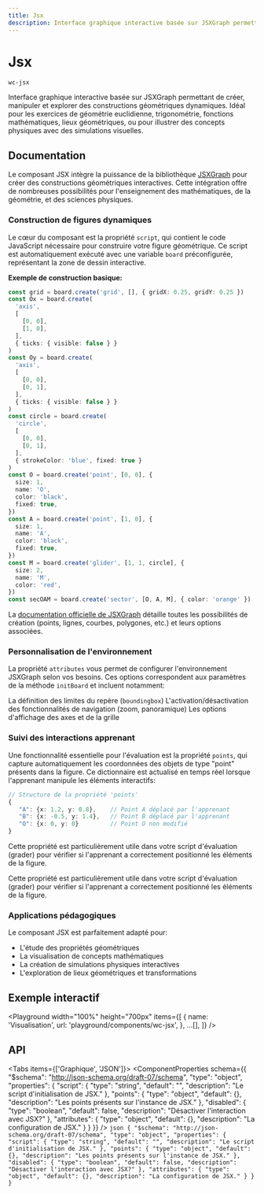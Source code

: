 ```yaml
---
title: Jsx
description: Interface graphique interactive basée sur JSXGraph permettant de créer, manipuler et explorer des constructions géométriques dynamiques. Idéal pour les exercices de géométrie euclidienne, trigonométrie, fonctions mathématiques, lieux géométriques, ou pour illustrer des concepts physiques avec des simulations visuelles.
---
```



# Jsx

`wc-jsx`

Interface graphique interactive basée sur JSXGraph permettant de créer, manipuler et explorer des constructions géométriques dynamiques. Idéal pour les exercices de géométrie euclidienne, trigonométrie, fonctions mathématiques, lieux géométriques, ou pour illustrer des concepts physiques avec des simulations visuelles.

## Documentation

Le composant JSX intègre la puissance de la bibliothèque [JSXGraph](https://jsxgraph.uni-bayreuth.de) pour créer des constructions géométriques interactives. Cette intégration offre de nombreuses possibilités pour l'enseignement des mathématiques, de la géométrie, et des sciences physiques.

### Construction de figures dynamiques

Le cœur du composant est la propriété `script`, qui contient le code JavaScript nécessaire pour construire votre figure géométrique. Ce script est automatiquement exécuté avec une variable `board` préconfigurée, représentant la zone de dessin interactive.

**Exemple de construction basique:**

```typescript
const grid = board.create('grid', [], { gridX: 0.25, gridY: 0.25 })
const Ox = board.create(
  'axis',
  [
    [0, 0],
    [1, 0],
  ],
  { ticks: { visible: false } }
)
const Oy = board.create(
  'axis',
  [
    [0, 0],
    [0, 1],
  ],
  { ticks: { visible: false } }
)
const circle = board.create(
  'circle',
  [
    [0, 0],
    [0, 1],
  ],
  { strokeColor: 'blue', fixed: true }
)
const O = board.create('point', [0, 0], {
  size: 1,
  name: 'O',
  color: 'black',
  fixed: true,
})
const A = board.create('point', [1, 0], {
  size: 1,
  name: 'A',
  color: 'black',
  fixed: true,
})
const M = board.create('glider', [1, 1, circle], {
  size: 2,
  name: 'M',
  color: 'red',
})
const secOAM = board.create('sector', [O, A, M], { color: 'orange' })
```

La [documentation officielle de JSXGraph](https://jsxgraph.org/docs/) détaille toutes les possibilités de création (points, lignes, courbes, polygones, etc.) et leurs options associées.

### Personnalisation de l'environnement

La propriété `attributes` vous permet de configurer l'environnement JSXGraph selon vos besoins. Ces options correspondent aux paramètres de la méthode `initBoard` et incluent notamment:

La définition des limites du repère (`boundingbox`)
L'activation/désactivation des fonctionnalités de navigation (zoom, panoramique)
Les options d'affichage des axes et de la grille

### Suivi des interactions apprenant

Une fonctionnalité essentielle pour l'évaluation est la propriété `points`, qui capture automatiquement les coordonnées des objets de type "point" présents dans la figure. Ce dictionnaire est actualisé en temps réel lorsque l'apprenant manipule les éléments interactifs:

```typescript
// Structure de la propriété 'points'
{
   "A": {x: 1.2, y: 0.8},    // Point A déplacé par l'apprenant
   "B": {x: -0.5, y: 1.4},   // Point B déplacé par l'apprenant
   "O": {x: 0, y: 0}         // Point O non modifié
}
```

Cette propriété est particulièrement utile dans votre script d'évaluation (grader) pour vérifier si l'apprenant a correctement positionné les éléments de la figure.

Cette propriété est particulièrement utile dans votre script d'évaluation (grader) pour vérifier si l'apprenant a correctement positionné les éléments de la figure.

### Applications pédagogiques

Le composant JSX est parfaitement adapté pour:

- L'étude des propriétés géométriques
- La visualisation de concepts mathématiques
- La création de simulations physiques interactives
- L'exploration de lieux géométriques et transformations

## Exemple interactif

<Playground
  width="100%"
  height="700px"
  items={[
    {
      name: 'Visualisation',
      url: 'playground/components/wc-jsx',
    },
    ...[],
  ]}
/>

## API

<Tabs items={['Graphique', 'JSON']}>
  <Tab>
    <ComponentProperties schema={{
  "$schema": "http://json-schema.org/draft-07/schema",
  "type": "object",
  "properties": {
    "script": {
      "type": "string",
      "default": "",
      "description": "Le script d'initialisation de JSX."
    },
    "points": {
      "type": "object",
      "default": {},
      "description": "Les points présents sur l'instance de JSX."
    },
    "disabled": {
      "type": "boolean",
      "default": false,
      "description": "Désactiver l'interaction avec JSX?"
    },
    "attributes": {
      "type": "object",
      "default": {},
      "description": "La configuration de JSX."
    }
  }
}} />
  </Tab>
  <Tab>
    ```json
    {
  "$schema": "http://json-schema.org/draft-07/schema",
  "type": "object",
  "properties": {
    "script": {
      "type": "string",
      "default": "",
      "description": "Le script d'initialisation de JSX."
    },
    "points": {
      "type": "object",
      "default": {},
      "description": "Les points présents sur l'instance de JSX."
    },
    "disabled": {
      "type": "boolean",
      "default": false,
      "description": "Désactiver l'interaction avec JSX?"
    },
    "attributes": {
      "type": "object",
      "default": {},
      "description": "La configuration de JSX."
    }
  }
}
    ```
  </Tab>
</Tabs>
